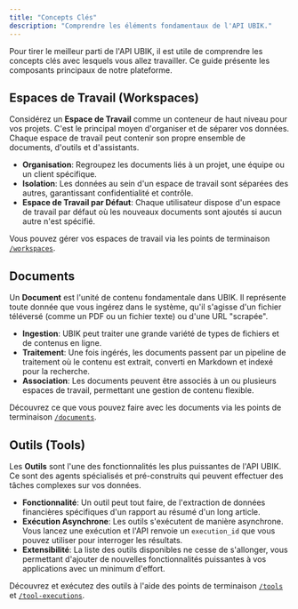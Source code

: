 ```yaml
---
title: "Concepts Clés"
description: "Comprendre les éléments fondamentaux de l'API UBIK."
---
```


Pour tirer le meilleur parti de l'API UBIK, il est utile de comprendre les concepts clés avec lesquels vous allez travailler. Ce guide présente les composants principaux de notre plateforme.

## Espaces de Travail (Workspaces)

Considérez un **Espace de Travail** comme un conteneur de haut niveau pour vos projets. C'est le principal moyen d'organiser et de séparer vos données. Chaque espace de travail peut contenir son propre ensemble de documents, d'outils et d'assistants.

- **Organisation**: Regroupez les documents liés à un projet, une équipe ou un client spécifique.
- **Isolation**: Les données au sein d'un espace de travail sont séparées des autres, garantissant confidentialité et contrôle.
- **Espace de Travail par Défaut**: Chaque utilisateur dispose d'un espace de travail par défaut où les nouveaux documents sont ajoutés si aucun autre n'est spécifié.

Vous pouvez gérer vos espaces de travail via les points de terminaison [`/workspaces`](/fr/api-reference/introduction#tag/Public-API-Workspaces).

## Documents

Un **Document** est l'unité de contenu fondamentale dans UBIK. Il représente toute donnée que vous ingérez dans le système, qu'il s'agisse d'un fichier téléversé (comme un PDF ou un fichier texte) ou d'une URL "scrapée".

- **Ingestion**: UBIK peut traiter une grande variété de types de fichiers et de contenus en ligne.
- **Traitement**: Une fois ingérés, les documents passent par un pipeline de traitement où le contenu est extrait, converti en Markdown et indexé pour la recherche.
- **Association**: Les documents peuvent être associés à un ou plusieurs espaces de travail, permettant une gestion de contenu flexible.

Découvrez ce que vous pouvez faire avec les documents via les points de terminaison [`/documents`](/fr/api-reference/introduction#tag/Public-API-Documents).

## Outils (Tools)

Les **Outils** sont l'une des fonctionnalités les plus puissantes de l'API UBIK. Ce sont des agents spécialisés et pré-construits qui peuvent effectuer des tâches complexes sur vos données.

- **Fonctionnalité**: Un outil peut tout faire, de l'extraction de données financières spécifiques d'un rapport au résumé d'un long article.
- **Exécution Asynchrone**: Les outils s'exécutent de manière asynchrone. Vous lancez une exécution et l'API renvoie un `execution_id` que vous pouvez utiliser pour interroger les résultats.
- **Extensibilité**: La liste des outils disponibles ne cesse de s'allonger, vous permettant d'ajouter de nouvelles fonctionnalités puissantes à vos applications avec un minimum d'effort.

Découvrez et exécutez des outils à l'aide des points de terminaison [`/tools`](/fr/api-reference/introduction#tag/Public-API-Tools) et [`/tool-executions`](/fr/api-reference/introduction#tag/Public-API-Tool-Executions).
